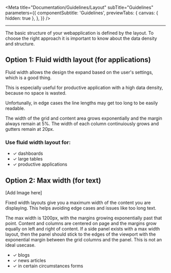 <Meta
  title="Documentation/Guidelines/Layout"
  subTitle="Guidelines"
  parameters={{
    componentSubtitle: 'Guidelines',
    previewTabs: {
      canvas: { hidden: true },
    },
  }}
/>

<hr/>

The basic structure of your webapplication is defined by the layout.
To choose the right approach it is important to know about the data
density and structure.

## Option 1: Fluid width layout (for applications)

Fluid width allows the design the expand based on the user's settings,
which is a good thing.

This is especially useful for productive application with a high data
density, because no space is wasted.

Unfortunally, in edge cases the line lengths may get too long to be
easily readable.

The width of the grid and content area grows exponentially and the
margin always remain at 5%. The width of each column continuiously
grows and gutters remain at 20px.

### Use fluid width layout for:

- ✓ dashboards
- ✓ large tables
- ✓ productive applications

## Option 2: Max width (for text)

[Add Image here]

Fixed width layouts give you a maximum width of the content you are
displaying. This helps avoiding edge cases and issues like too long
text.

The max width is 1200px, with the margins growing exponentially past
that point. Content and columns are centered on page and the margins
grow equally on left and right of content. If a side panel exists with
a max width layout, then the panel should stick to the edges of the
viewport with the exponential margin between the grid columns and the
panel. This is not an ideal usecase.

- ✓ blogs
- ✓ news articles
- ✓ in certain circumstances forms
